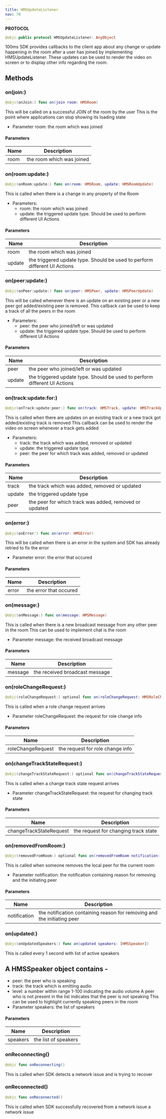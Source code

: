 ```yaml
---
title: HMSUpdateListener
nav: 70
---
```


**PROTOCOL**

```swift
@objc public protocol HMSUpdateListener: AnyObject
```

100ms SDK provides callbacks to the client app about any change or update happening in the room after a user has joined by implementing HMSUpdateListener.
These updates can be used to render the video on screen or to display other info regarding the room.

## Methods

### on(join:)

```swift
@objc(onJoin:) func on(join room: HMSRoom)
```

This will be called on a successful JOIN of the room by the user
This is the point where applications can stop showing its loading state

-   Parameter room: the room which was joined

#### Parameters

| Name | Description               |
| ---- | ------------------------- |
| room | the room which was joined |

### on(room:update:)

```swift
@objc(onRoom:update:) func on(room: HMSRoom, update: HMSRoomUpdate)
```

This is called when there is a change in any property of the Room

-   Parameters:
    -   room: the room which was joined
    -   update: the triggered update type. Should be used to perform different UI Actions

#### Parameters

| Name   | Description                                                               |
| ------ | ------------------------------------------------------------------------- |
| room   | the room which was joined                                                 |
| update | the triggered update type. Should be used to perform different UI Actions |

### on(peer:update:)

```swift
@objc(onPeer:update:) func on(peer: HMSPeer, update: HMSPeerUpdate)
```

This will be called whenever there is an update on an existing peer
or a new peer got added/existing peer is removed.
This callback can be used to keep a track of all the peers in the room

-   Parameters:
    -   peer: the peer who joined/left or was updated
    -   update: the triggered update type. Should be used to perform different UI Actions

#### Parameters

| Name   | Description                                                               |
| ------ | ------------------------------------------------------------------------- |
| peer   | the peer who joined/left or was updated                                   |
| update | the triggered update type. Should be used to perform different UI Actions |

### on(track:update:for:)

```swift
@objc(onTrack:update:peer:) func on(track: HMSTrack, update: HMSTrackUpdate, for peer: HMSPeer)
```

This is called when there are updates on an existing track
or a new track got added/existing track is removed
This callback can be used to render the video on screen whenever a track gets added

-   Parameters:
    -   track: the track which was added, removed or updated
    -   update: the triggered update type
    -   peer: the peer for which track was added, removed or updated

#### Parameters

| Name   | Description                                            |
| ------ | ------------------------------------------------------ |
| track  | the track which was added, removed or updated          |
| update | the triggered update type                              |
| peer   | the peer for which track was added, removed or updated |

### on(error:)

```swift
@objc(onError:) func on(error: HMSError)
```

This will be called when there is an error in the system
and SDK has already retried to fix the error

-   Parameter error: the error that occured

#### Parameters

| Name  | Description            |
| ----- | ---------------------- |
| error | the error that occured |

### on(message:)

```swift
@objc(onMessage:) func on(message: HMSMessage)
```

This is called when there is a new broadcast message from any other peer in the room
This can be used to implement chat is the room

-   Parameter message: the received broadcast message

#### Parameters

| Name    | Description                    |
| ------- | ------------------------------ |
| message | the received broadcast message |

### on(roleChangeRequest:)

```swift
@objc(roleChangeRequest:) optional func on(roleChangeRequest: HMSRoleChangeRequest)
```

This is called when a role change request arrives

-   Parameter roleChangeRequest: the request for role change info

#### Parameters

| Name              | Description                      |
| ----------------- | -------------------------------- |
| roleChangeRequest | the request for role change info |

### on(changeTrackStateRequest:)

```swift
@objc(changeTrackStateRequest:) optional func on(changeTrackStateRequest: HMSChangeTrackStateRequest)
```

This is called when a change track state request arrives

-   Parameter changeTrackStateRequest: the request for changing track state

#### Parameters

| Name                    | Description                          |
| ----------------------- | ------------------------------------ |
| changeTrackStateRequest | the request for changing track state |

### on(removedFromRoom:)

```swift
@objc(removedFromRoom:) optional func on(removedFromRoom notification: HMSRemovedFromRoomNotification)
```

This is called when someone removes the local peer for the current room

-   Parameter notification: the notification containing reason for removing and the initiating peer

#### Parameters

| Name         | Description                                                             |
| ------------ | ----------------------------------------------------------------------- |
| notification | the notification containing reason for removing and the initiating peer |

### on(updated:)

```swift
@objc(onUpdatedSpeakers:) func on(updated speakers: [HMSSpeaker])
```

This is called every 1 second with list of active speakers

## A HMSSpeaker object contains -

-   peer: the peer who is speaking
-   track: the track which is emitting audio
-   level: a number within range 1-100 indicating the audio volume
    A peer who is not present in the list indicates that the peer is not speaking
    This can be used to highlight currently speaking peers in the room
-   Parameter speakers: the list of speakers

#### Parameters

| Name     | Description          |
| -------- | -------------------- |
| speakers | the list of speakers |

### onReconnecting()

```swift
@objc func onReconnecting()
```

This is called when SDK detects a network issue and is trying to recover

### onReconnected()

```swift
@objc func onReconnected()
```

This is called when SDK successfully recovered from a network issue
a network issue
